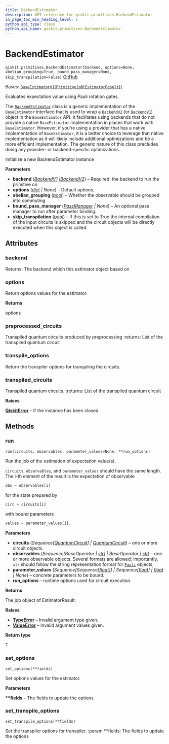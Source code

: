 ```yaml
---
title: BackendEstimator
description: API reference for qiskit.primitives.BackendEstimator
in_page_toc_min_heading_level: 1
python_api_type: class
python_api_name: qiskit.primitives.BackendEstimator
---
```


# BackendEstimator

<span id="qiskit.primitives.BackendEstimator" />

`qiskit.primitives.BackendEstimator(backend, options=None, abelian_grouping=True, bound_pass_manager=None, skip_transpilation=False)` [GitHub](https://github.com/qiskit/qiskit/tree/main/qiskit/primitives/backend_estimator.py "view source code")

Bases: [`BaseEstimatorV1`](qiskit.primitives.BaseEstimatorV1 "qiskit.primitives.base.base_estimator.BaseEstimatorV1")\[[`PrimitiveJob`](qiskit.primitives.PrimitiveJob "qiskit.primitives.primitive_job.PrimitiveJob")\[[`EstimatorResult`](qiskit.primitives.EstimatorResult "qiskit.primitives.base.estimator_result.EstimatorResult")]]

Evaluates expectation value using Pauli rotation gates.

The [`BackendEstimator`](#qiskit.primitives.BackendEstimator "qiskit.primitives.BackendEstimator") class is a generic implementation of the `BaseEstimator` interface that is used to wrap a [`BackendV2`](qiskit.providers.BackendV2 "qiskit.providers.BackendV2") (or [`BackendV1`](qiskit.providers.BackendV1 "qiskit.providers.BackendV1")) object in the `BaseEstimator` API. It facilitates using backends that do not provide a native `BaseEstimator` implementation in places that work with `BaseEstimator`. However, if you’re using a provider that has a native implementation of `BaseEstimator`, it is a better choice to leverage that native implementation as it will likely include additional optimizations and be a more efficient implementation. The generic nature of this class precludes doing any provider- or backend-specific optimizations.

Initialize a new BackendEstimator instance

**Parameters**

*   **backend** ([*BackendV1*](qiskit.providers.BackendV1 "qiskit.providers.BackendV1")  *|*[*BackendV2*](qiskit.providers.BackendV2 "qiskit.providers.BackendV2")) – Required: the backend to run the primitive on
*   **options** ([*dict*](https://docs.python.org/3/library/stdtypes.html#dict "(in Python v3.12)") *| None*) – Default options.
*   **abelian\_grouping** ([*bool*](https://docs.python.org/3/library/functions.html#bool "(in Python v3.12)")) – Whether the observable should be grouped into commuting
*   **bound\_pass\_manager** ([*PassManager*](qiskit.transpiler.PassManager "qiskit.transpiler.PassManager") *| None*) – An optional pass manager to run after parameter binding.
*   **skip\_transpilation** ([*bool*](https://docs.python.org/3/library/functions.html#bool "(in Python v3.12)")) – If this is set to True the internal compilation of the input circuits is skipped and the circuit objects will be directly executed when this object is called.

## Attributes

<span id="qiskit.primitives.BackendEstimator.backend" />

### backend

Returns: The backend which this estimator object based on

<span id="qiskit.primitives.BackendEstimator.options" />

### options

Return options values for the estimator.

**Returns**

options

<span id="qiskit.primitives.BackendEstimator.preprocessed_circuits" />

### preprocessed\_circuits

Transpiled quantum circuits produced by preprocessing :returns: List of the transpiled quantum circuit

<span id="qiskit.primitives.BackendEstimator.transpile_options" />

### transpile\_options

Return the transpiler options for transpiling the circuits.

<span id="qiskit.primitives.BackendEstimator.transpiled_circuits" />

### transpiled\_circuits

Transpiled quantum circuits. :returns: List of the transpiled quantum circuit

**Raises**

[**QiskitError**](exceptions#qiskit.exceptions.QiskitError "qiskit.exceptions.QiskitError") – if the instance has been closed.

## Methods

### run

<span id="qiskit.primitives.BackendEstimator.run" />

`run(circuits, observables, parameter_values=None, **run_options)`

Run the job of the estimation of expectation value(s).

`circuits`, `observables`, and `parameter_values` should have the same length. The i-th element of the result is the expectation of observable

```python
obs = observables[i]
```

for the state prepared by

```python
circ = circuits[i]
```

with bound parameters

```python
values = parameter_values[i].
```

**Parameters**

*   **circuits** (*Sequence\[*[*QuantumCircuit*](qiskit.circuit.QuantumCircuit "qiskit.circuit.QuantumCircuit")*] |* [*QuantumCircuit*](qiskit.circuit.QuantumCircuit "qiskit.circuit.QuantumCircuit")) – one or more circuit objects.
*   **observables** (*Sequence\[BaseOperator |* [*str*](https://docs.python.org/3/library/stdtypes.html#str "(in Python v3.12)")*] | BaseOperator |* [*str*](https://docs.python.org/3/library/stdtypes.html#str "(in Python v3.12)")) – one or more observable objects. Several formats are allowed; importantly, `str` should follow the string representation format for [`Pauli`](qiskit.quantum_info.Pauli "qiskit.quantum_info.Pauli") objects.
*   **parameter\_values** (*Sequence\[Sequence\[*[*float*](https://docs.python.org/3/library/functions.html#float "(in Python v3.12)")*]] | Sequence\[*[*float*](https://docs.python.org/3/library/functions.html#float "(in Python v3.12)")*] |* [*float*](https://docs.python.org/3/library/functions.html#float "(in Python v3.12)") *| None*) – concrete parameters to be bound.
*   **run\_options** – runtime options used for circuit execution.

**Returns**

The job object of EstimatorResult.

**Raises**

*   [**TypeError**](https://docs.python.org/3/library/exceptions.html#TypeError "(in Python v3.12)") – Invalid argument type given.
*   [**ValueError**](https://docs.python.org/3/library/exceptions.html#ValueError "(in Python v3.12)") – Invalid argument values given.

**Return type**

T

### set\_options

<span id="qiskit.primitives.BackendEstimator.set_options" />

`set_options(**fields)`

Set options values for the estimator.

**Parameters**

**\*\*fields** – The fields to update the options

### set\_transpile\_options

<span id="qiskit.primitives.BackendEstimator.set_transpile_options" />

`set_transpile_options(**fields)`

Set the transpiler options for transpiler. :param \*\*fields: The fields to update the options

